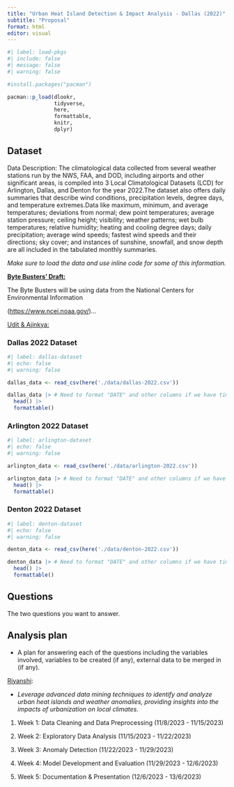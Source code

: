 ```yaml
---
title: "Urban Heat Island Detection & Impact Analysis - Dallas (2022)"
subtitle: "Proposal"
format: html
editor: visual
---
```


```r
#| label: load-pkgs
#| include: false
#| message: false
#| warning: false

#install.packages("pacman")

pacman::p_load(dlookr,
               tidyverse,
               here,
               formattable,
               knitr,
               dplyr)
```

## Dataset

Data Description: The climatological data collected from several weather stations run by the NWS, FAA, and DOD, including airports and other significant areas, is compiled into 3 Local Climatological Datasets (LCD) for Arlington, Dallas, and Denton for the year 2022.The dataset also offers daily summaries that describe wind conditions, precipitation levels, degree days, and temperature extremes.Data like maximum, minimum, and average temperatures; deviations from normal; dew point temperatures; average station pressure; ceiling height; visibility; weather patterns; wet bulb temperatures; relative humidity; heating and cooling degree days; daily precipitation; average wind speeds; fastest wind speeds and their directions; sky cover; and instances of sunshine, snowfall, and snow depth are all included in the tabulated monthly summaries.

*Make sure to load the data and use inline code for some of this information.*

[**Byte Busters' Draft:**]{.underline}

The Byte Busters will be using data from the National Centers for Environmental Information

(<https://www.ncei.noaa.gov/>)...

[Udit & Ajinkya:]{.underline}

### **Dallas 2022 Dataset**

```r
#| label: dallas-dataset
#| echo: false
#| warning: false

dallas_data <- read_csv(here('./data/dallas-2022.csv'))

dallas_data |> # Need to format "DATE" and other columns if we have time.
  head() |>
  formattable()
```

### **Arlington 2022 Dataset**

```r
#| label: arlington-dataset
#| echo: false
#| warning: false

arlington_data <- read_csv(here('./data/arlington-2022.csv'))

arlington_data |> # Need to format "DATE" and other columns if we have time.
  head() |>
  formattable()
```

### **Denton 2022 Dataset**

```r
#| label: denton-dataset
#| echo: false
#| warning: false

denton_data <- read_csv(here('./data/denton-2022.csv'))

denton_data |> # Need to format "DATE" and other columns if we have time.
  head() |>
  formattable()
```

## Questions

The two questions you want to answer.

## Analysis plan

-   A plan for answering each of the questions including the variables involved, variables to be created (if any), external data to be merged in (if any).

[Riyanshi]{.underline}:

-   *Leverage advanced data mining techniques to identify and analyze urban heat islands and weather anomalies, providing insights into the impacts of urbanization on local climates.*

1.  Week 1: Data Cleaning and Data Preprocessing (11/8/2023 - 11/15/2023)

2.  Week 2: Exploratory Data Analysis (11/15/2023 - 11/22/2023)

3.  Week 3: Anomaly Detection (11/22/2023 - 11/29/2023)

4.  Week 4: Model Development and Evaluation (11/29/2023 - 12/6/2023)

5.  Week 5: Documentation & Presentation (12/6/2023 - 13/6/2023)
